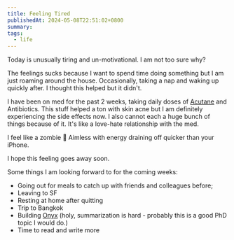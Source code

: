 ```yaml
---
title: Feeling Tired
publishedAt: 2024-05-08T22:51:02+0800
summary: 
tags:
  - life
---
```


Today is unusually tiring and un-motivational. I am not too sure why? 

The feelings sucks because I want to spend time doing something but I am just roaming around the house. Occasionally, taking a nap and waking up quickly after. I thought this helped but it didn't.

I have been on med for the past 2 weeks, taking daily doses of [Acutane](https://my.clevelandclinic.org/health/drugs/19186-isotretinoin-capsules) and Antibiotics. This stuff helped a ton with skin acne but I am definitely experiencing the side effects now. I also cannot each a huge bunch of things because of it. It's like a love-hate relationship with the med. 

I feel like a zombie 🧟 Aimless with energy draining off quicker than your iPhone.

I hope this feeling goes away soon. 

Some things I am looking forward to for the coming weeks:

- Going out for meals to catch up with friends and colleagues before;
- Leaving to SF
- Resting at home after quitting
- Trip to Bangkok
- Building [Onyx](https://backdropbuild.com/builds/v4/nous-s4lp) (holy, summarization is hard - probably this is a good PhD topic I would do.)
- Time to read and write more
